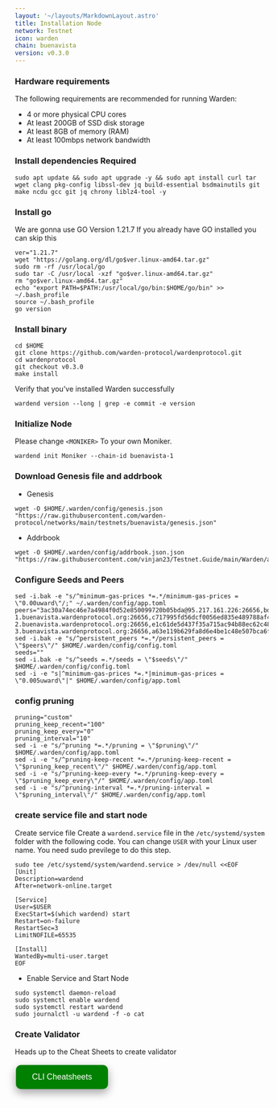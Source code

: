 ```yaml
---
layout: '~/layouts/MarkdownLayout.astro'
title: Installation Node
network: Testnet
icon: warden
chain: buenavista
version: v0.3.0
---
```


### Hardware requirements

The following requirements are recommended for running Warden:

- 4 or more physical CPU cores
- At least 200GB of SSD disk storage
- At least 8GB of memory (RAM)
- At least 100mbps network bandwidth


### Install dependencies Required

```
sudo apt update && sudo apt upgrade -y && sudo apt install curl tar wget clang pkg-config libssl-dev jq build-essential bsdmainutils git make ncdu gcc git jq chrony liblz4-tool -y
```

### Install go

We are gonna use GO Version 1.21.7
If you already have GO installed you can skip this 

```
ver="1.21.7"
wget "https://golang.org/dl/go$ver.linux-amd64.tar.gz"
sudo rm -rf /usr/local/go
sudo tar -C /usr/local -xzf "go$ver.linux-amd64.tar.gz"
rm "go$ver.linux-amd64.tar.gz"
echo "export PATH=$PATH:/usr/local/go/bin:$HOME/go/bin" >> ~/.bash_profile
source ~/.bash_profile
go version
```

### Install binary

```
cd $HOME
git clone https://github.com/warden-protocol/wardenprotocol.git
cd wardenprotocol
git checkout v0.3.0
make install
```

Verify that you've installed Warden successfully

```
wardend version --long | grep -e commit -e version
```

### Initialize Node

Please change `<MONIKER>` To your own Moniker.

```
wardend init Moniker --chain-id buenavista-1
```

### Download Genesis file and addrbook

- Genesis

```
wget -O $HOME/.warden/config/genesis.json "https://raw.githubusercontent.com/warden-protocol/networks/main/testnets/buenavista/genesis.json"
```
- Addrbook
```
wget -O $HOME/.warden/config/addrbook.json.json "https://raw.githubusercontent.com/vinjan23/Testnet.Guide/main/Warden/addrbook.json"
```

### Configure Seeds and Peers

```
sed -i.bak -e "s/^minimum-gas-prices *=.*/minimum-gas-prices = \"0.00uward\"/;" ~/.warden/config/app.toml
peers="3ac30a74ec46e7a4984f0d52e850099720b05bda@95.217.161.226:26656,bda08962882048fea4331fcf96ad02789671700e@65.21.202.124:35656.ea8e0c3a936a9c5ea9b9dbbfb5542514d8ead33f@95.179.166.220:18656,ddb4d92ab6eba8363bab2f3a0d7fa7a970ae437f@sentry-1.buenavista.wardenprotocol.org:26656,c717995fd56dcf0056ed835e489788af4ffd8fe8@sentry-2.buenavista.wardenprotocol.org:26656,e1c61de5d437f35a715ac94b88ec62c482edc166@sentry-3.buenavista.wardenprotocol.org:26656,a63e119b629fa8d6e4be1c48e507bca6f1a05832@65.108.237.188:51656"
sed -i.bak -e "s/^persistent_peers *=.*/persistent_peers = \"$peers\"/" $HOME/.warden/config/config.toml
seeds=""
sed -i.bak -e "s/^seeds =.*/seeds = \"$seeds\"/" $HOME/.warden/config/config.toml
sed -i -e "s|^minimum-gas-prices *=.*|minimum-gas-prices = \"0.005uward\"|" $HOME/.warden/config/app.toml
```

### config pruning

```
pruning="custom"
pruning_keep_recent="100"
pruning_keep_every="0"
pruning_interval="10"
sed -i -e "s/^pruning *=.*/pruning = \"$pruning\"/" $HOME/.warden/config/app.toml
sed -i -e "s/^pruning-keep-recent *=.*/pruning-keep-recent = \"$pruning_keep_recent\"/" $HOME/.warden/config/app.toml
sed -i -e "s/^pruning-keep-every *=.*/pruning-keep-every = \"$pruning_keep_every\"/" $HOME/.warden/config/app.toml
sed -i -e "s/^pruning-interval *=.*/pruning-interval = \"$pruning_interval\"/" $HOME/.warden/config/app.toml
```


### create service file and start node

Create service file
Create a `wardend.service` file in the `/etc/systemd/system` folder with the following code. 
You can change `USER` with your Linux user name. You need sudo previlege to do this step.

```
sudo tee /etc/systemd/system/wardend.service > /dev/null <<EOF
[Unit]
Description=wardend
After=network-online.target

[Service]
User=$USER
ExecStart=$(which wardend) start
Restart=on-failure
RestartSec=3
LimitNOFILE=65535

[Install]
WantedBy=multi-user.target
EOF
```

- Enable Service and Start Node

```
sudo systemctl daemon-reload
sudo systemctl enable wardend
sudo systemctl restart wardend
sudo journalctl -u wardend -f -o cat
```

### Create Validator

Heads up to the Cheat Sheets to create validator

<a href="https://service.vinjan.xyz/testnet/warden/cheat" target="_blank">
  <button style="background-color: green; border: none; color: white; padding: 15px 32px; text-align: center; text-decoration: none; display: inline-block; font-size: 16px; margin: 4px 2px; cursor: pointer; border-radius: 10px; box-shadow: 0 8px 16px 0 rgba(0,0,0,0.2), 0 6px 20px 0 rgba(0,0,0,0.19);" onmouseover="this.style.boxShadow='0 0 0 4px rgba(0,255,0,0.5)'" onmouseout="this.style.boxShadow='0 8px 16px 0 rgba(0,0,0,0.2), 0 6px 20px 0 rgba(0,0,0,0.19)'">CLI Cheatsheets</button>
</a>
